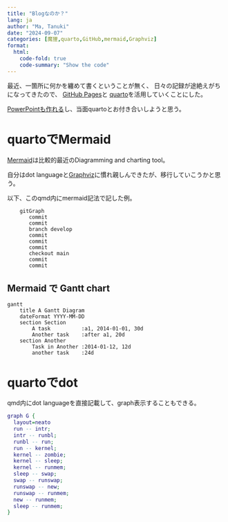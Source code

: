```yaml
---
title: "Blogなのか？"
lang: ja
author: "Ma, Tanuki"
date: "2024-09-07"
categories: [魔狸,quarto,GitHub,mermaid,Graphviz]
format:
  html:
    code-fold: true
    code-summary: "Show the code"
---
```


最近、一箇所に何かを纏めて書くということが無く、
日々の記録が途絶えがちになってきたので、
[GitHub Pages](https://docs.github.com/ja/pages)と
[quarto](https://quarto.org)を活用していくことにした。

[PowerPointも作れる](https://quarto.org/docs/presentations/powerpoint.html)し、当面quartoとお付き合いしようと思う。

# quartoでMermaid

[Mermaid](https://mermaid.js.org/)は比較的最近のDiagramming and charting tool。

自分はdot languageと[Graphviz](https://graphviz.org/)に慣れ親しんできたが、移行していこうかと思う。

以下、このqmd内にmermaid記法で記した例。

```mermaid
    gitGraph
       commit
       commit
       branch develop
       commit
       commit
       commit
       checkout main
       commit
       commit
```

## Mermaid で Gantt chart

```mermaid
gantt
    title A Gantt Diagram
    dateFormat YYYY-MM-DD
    section Section
        A task          :a1, 2014-01-01, 30d
        Another task    :after a1, 20d
    section Another
        Task in Another :2014-01-12, 12d
        another task    :24d
```

# quartoでdot

qmd内にdot languageを直接記載して、graph表示することもできる。

```dot
graph G {
  layout=neato
  run -- intr;
  intr -- runbl;
  runbl -- run;
  run -- kernel;
  kernel -- zombie;
  kernel -- sleep;
  kernel -- runmem;
  sleep -- swap;
  swap -- runswap;
  runswap -- new;
  runswap -- runmem;
  new -- runmem;
  sleep -- runmem;
}
```
